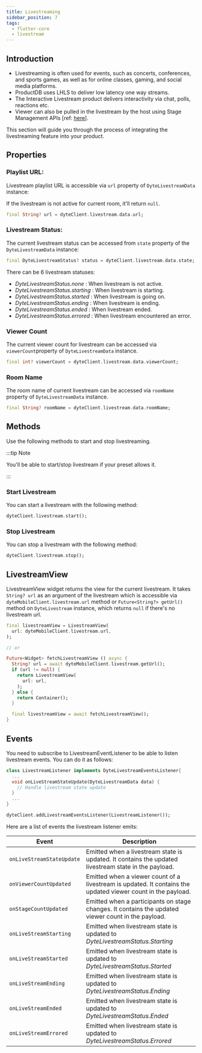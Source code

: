 ```yaml
---
title: Livestreaming
sidebar_position: 7
tags:
  - flutter-core
  - livestream
---
```


## Introduction

- Livestreaming is often used for events, such as concerts, conferences, and sports games, as well as for online classes, gaming, and social media platforms.
- ProductDB uses LHLS to deliver low latency one way streams.
- The Interactive Livestream product delivers interactivity via chat, polls, reactions etc.
- Viewer can also be pulled in the livestream by the host using Stage Management APIs [ref: [here](/flutter-core/stage-management/introduction)].

This section will guide you through the process of integrating the livestreaming feature into your product.

## Properties

### Playlist URL:

Livestream playlist URL is accessible via `url` property of `DyteLivestreamData` instance:

If the livestream is not active for current room, it'll return `null`.

```dart
final String? url = dyteClient.livestream.data.url;
```

### Livestream Status:

The current livestream status can be accessed from `state` property of the `DyteLivestreamData` instance:

```dart
final DyteLivestreamStatus? status = dyteClient.livestream.data.state;
```

There can be 6 livestream statuses:

- _DyteLivestreamStatus.none_ : When livestream is not active.
- _DyteLivestreamStatus.starting_ : When livestream is starting.
- _DyteLivestreamStatus.started_ : When livestream is going on.
- _DyteLivestreamStatus.ending_ : When livestream is ending.
- _DyteLivestreamStatus.ended_ : When livestream ended.
- _DyteLivestreamStatus.errored_ : When livestream encountered an error.

### Viewer Count

The current viewer count for livestream can be accessed via `viewerCount`property of `DyteLivestreamData` instance.

```dart
final int? viewerCount = dyteClient.livestream.data.viewerCount;
```

### Room Name

The room name of current livestream can be accessed via `roomName` property of `DyteLivestreamData` instance.

```dart
final String? roomName = dyteClient.livestream.data.roomName;
```

## Methods

Use the following methods to start and stop livestreaming.

:::tip Note

You'll be able to start/stop livestream if your preset allows it.

:::

### Start Livestream

You can start a livestream with the following method:

```dart
dyteClient.livestream.start();
```

### Stop Livestream

You can stop a livestream with the following method:

```dart
dyteClient.livestream.stop();
```

## LivestreamView

LivestreamView widget returns the view for the current livestream. It takes `String? url` as an argument of the livestream which is accessible via `dyteMobileClient.livestream.url` method or `Future<String?> getUrl()` method on `DyteLivestream` instance, which returns `null` if there's no livestream url.

```dart
final livestreamView = LivestreamView(
  url: dyteMobileClient.livestream.url,
);

// or

Future<Widget> fetchLivestreamView () async {
  String? url = await dyteMobileClient.livestream.getUrl();
  if (url != null) {
    return LivestreamView(
      url: url,
    );
  } else {
    return Container();
  }

  final livestreamView = await fetchLivestreamView();
}
```

## Events

You need to subscribe to LivestreamEventListener to be able to listen livestream events. You can do it as follows:

```dart
class LivestreamListener implements DyteLivestreamEventsListener{
  ...
  void onLiveStreamStateUpdate(DyteLivestreamData data) {
    // Handle livestream state update
  }
  ...
}

dyteClient.addLivestreamEventsListener(LivestreamListener());
```

Here are a list of events the livestream listener emits:

| **Event**                 | **Description**                                                                                              |
| ------------------------- | ------------------------------------------------------------------------------------------------------------ |
| `onLiveStreamStateUpdate` | Emitted when a livestream state is updated. It contains the updated livestream state in the payload.         |
| `onViewerCountUpdated`    | Emitted when a viewer count of a livestream is updated. It contains the updated viewer count in the payload. |
| `onStageCountUpdated`     | Emitted when a participants on stage changes. It contains the updated viewer count in the payload.           |
| `onLiveStreamStarting`    | Emitted when livestream state is updated to _DyteLivestreamStatus.Starting_                                  |
| `onLiveStreamStarted`     | Emitted when livestream state is updated to _DyteLivestreamStatus.Started_                                   |
| `onLiveStreamEnding`      | Emitted when livestream state is updated to _DyteLivestreamStatus.Ending_                                    |
| `onLiveStreamEnded`       | Emitted when livestream state is updated to _DyteLivestreamStatus.Ended_                                     |
| `onLiveStreamErrored`     | Emitted when livestream state is updated to _DyteLivestreamStatus.Errored_                                   |

<head>
  <title>Flutter Core Livestreaming</title>
</head>
